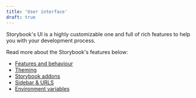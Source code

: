 ```yaml
---
title: 'User interface'
draft: true
---
```


Storybook's UI is a highly customizable one and full of rich features to help you with your development process.

Read more about the Storybook's features below:

* [Features and behaviour](./features-and-behavior.md)
* [Theming](./theming.md)
* [Storybook addons](./storybook-addons.md)
* [Sidebar & URLS](./sidebar-and-urls.md)
* [Environment variables](./environment-variables.md)
